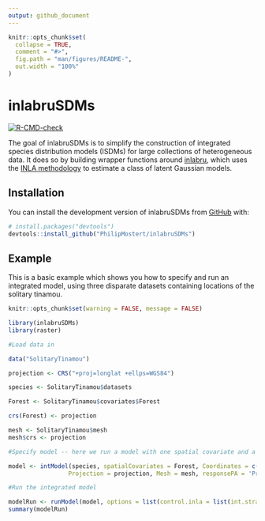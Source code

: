 ```yaml
---
output: github_document
---
```


<!-- README.md is generated from README.Rmd. Please edit that file -->

```r
knitr::opts_chunk$set(
  collapse = TRUE,
  comment = "#>",
  fig.path = "man/figures/README-",
  out.width = "100%"
)
```

# inlabruSDMs

<!-- badges: start -->
[![R-CMD-check](https://github.com/PhilipMostert/cSDMs/actions/workflows/R-CMD-check.yaml/badge.svg)](https://github.com/PhilipMostert/cSDMs/actions/workflows/R-CMD-check.yaml)
<!-- badges: end -->

The goal of inlabruSDMs is to simplify the construction of integrated species distribution models (ISDMs) for large collections of heterogeneous data. It does so by building wrapper functions around [inlabru](https://besjournals.onlinelibrary.wiley.com/doi/abs/10.1111/2041-210X.13168), which uses the [INLA methodology](https://rss.onlinelibrary.wiley.com/doi/abs/10.1111/j.1467-9868.2008.00700.x) to estimate a class of latent Gaussian models.


## Installation

You can install the development version of inlabruSDMs from [GitHub](https://github.com/) with:

``` r
# install.packages("devtools")
devtools::install_github("PhilipMostert/inlabruSDMs")
```

## Example

This is a basic example which shows you how to specify and run an integrated model, using three disparate datasets containing locations of the solitary tinamou.

```r
knitr::opts_chunk$set(warning = FALSE, message = FALSE) 
```

```r
library(inlabruSDMs)
library(raster)

```

```r

#Load data in

data("SolitaryTinamou")

projection <- CRS("+proj=longlat +ellps=WGS84")

species <- SolitaryTinamou$datasets

Forest <- SolitaryTinamou$covariates$Forest

crs(Forest) <- projection

mesh <- SolitaryTinamou$mesh
mesh$crs <- projection

```

```r

#Specify model -- here we run a model with one spatial covariate and a shared spatial field

model <- intModel(species, spatialCovariates = Forest, Coordinates = c('X', 'Y'),
                 Projection = projection, Mesh = mesh, responsePA = 'Present')

```

```r

#Run the integrated model

modelRun <- runModel(model, options = list(control.inla = list(int.strategy = 'eb')))
summary(modelRun)

```

